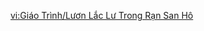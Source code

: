 {{Tutorial
|title    = Swaying Eels in the Coral Reefs
|subtitle = Gameplay Tutorial
|type     = Adventure
|icon     = Icon Tutorial Combat.png
|about    = Swaying Eels in the Coral Reefs
|image1   = Tutorial Swaying Eels in the Coral Reefs.png
|text1    = This sort of eel hides in the deep sea coral formations and is especially sensitive to musical melodies. When agitated by such, they will poke their heads out.<br>When {{Color|help|all their heads are sticking out}}, {{Color|help|Press to unleash a Pause Soundwave}} and cause them to be unable to duck back into the coral, leaving them bopping to the melody constantly...
|sort     = 6315
}}

[[vi:Giáo Trình/Lươn Lắc Lư Trong Rạn San Hô]]